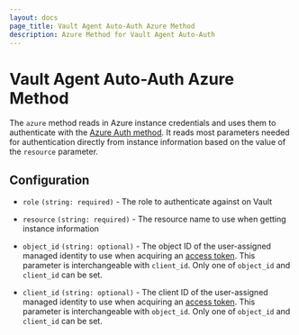 ```yaml
---
layout: docs
page_title: Vault Agent Auto-Auth Azure Method
description: Azure Method for Vault Agent Auto-Auth
---
```


# Vault Agent Auto-Auth Azure Method

The `azure` method reads in Azure instance credentials and uses them to
authenticate with the [Azure Auth
method](/docs/auth/azure). It reads most
parameters needed for authentication directly from instance information based
on the value of the `resource` parameter.

## Configuration

- `role` `(string: required)` - The role to authenticate against on Vault

- `resource` `(string: required)` - The resource name to use when getting instance information

- `object_id` `(string: optional)` - The object ID of the user-assigned managed identity to use
  when acquiring an [access token](https://docs.microsoft.com/en-us/azure/active-directory/managed-identities-azure-resources/how-to-use-vm-token#get-a-token-using-http).
  This parameter is interchangeable with `client_id`. Only one of `object_id` and `client_id` can
  be set.

- `client_id` `(string: optional)` - The client ID of the user-assigned managed identity to use
  when acquiring an [access token](https://docs.microsoft.com/en-us/azure/active-directory/managed-identities-azure-resources/how-to-use-vm-token#get-a-token-using-http).
  This parameter is interchangeable with `object_id`. Only one of `object_id` and `client_id` can
  be set.
